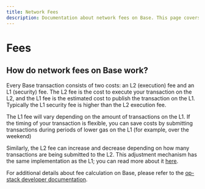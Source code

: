 ```yaml
---
title: Network Fees
description: Documentation about network fees on Base. This page covers details of the two-component cost system involving L2 execution fees and L1 security fees, and offers insights on fee variations and cost-saving strategies.
---
```


# Fees

## How do network fees on Base work?

Every Base transaction consists of two costs: an L2 (execution) fee and an L1
(security) fee. The L2 fee is the cost to execute your transaction on the L2,
and the L1 fee is the estimated cost to publish the transaction on the L1.
Typically the L1 security fee is higher than the L2 execution fee.

The L1 fee will vary depending on the amount of transactions on the L1. If the
timing of your transaction is flexible, you can save costs by submitting
transactions during periods of lower gas on the L1 (for example, over the
weekend)

Similarly, the L2 fee can increase and decrease depending on how many
transactions are being submitted to the L2. This adjustment mechanism has the
same implementation as the L1; you can read more about it
[here](https://help.coinbase.com/en/coinbase/getting-started/crypto-education/eip-1559).

For additional details about fee calculation on Base, please refer to the
[op-stack developer
documentation](https://docs.optimism.io/stack/transactions/fees).


<PolicyBanner />
